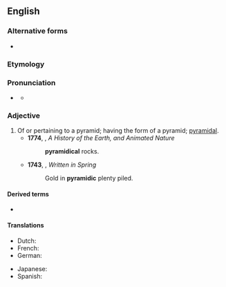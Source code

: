 ==English==

===Alternative forms===
* {{l|en|pyramidical}}

===Etymology===
{{suffix|en|pyramid|ic}}

===Pronunciation===
* {{a|UK}} {{IPA|en|/pɪ.ɹəˈmɪd.ɪk/}}
** {{audio|en|LL-Q1860 (eng)-Vealhurl-pyramidic.wav|Audio (UK)}}

===Adjective===
{{en-adj|-}}

# Of or pertaining to a pyramid; having the form of a pyramid; [[pyramidal]].
#* '''1774''', {{w|Oliver Goldsmith}}, ''A History of the Earth, and Animated Nature''
#*: '''pyramidical''' rocks.
#* '''1743''', {{w|William Shenstone}}, ''Written in Spring''
#*: Gold in '''pyramidic''' plenty piled.

====Derived terms====
* {{l|en|pyramidically}}

====Translations====
{{trans-top|Of or pertaining to a pyramid}}
* Dutch: {{t+|nl|piramidevormig}}
* French: {{t+|fr|pyramidal}}
* German: {{t|de|pyramidisch}}
{{trans-mid}}
* Japanese: {{t|ja|ピラミッド型の|tr=piramiddogata no}}
* Spanish: {{t|es|piramidal}}
{{trans-bottom}}